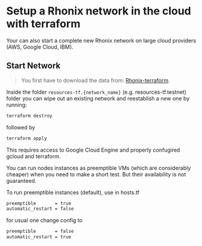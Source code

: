 # Setup a Rhonix network in the cloud with terraform

Your can also start a complete new Rhonix network on large cloud providers (AWS, Google Cloud, IBM).

## Start Network

> You first have to download the data from: [Rhonix-terraform](https://github.com/RhonixLabs/rhonix-testnet-node).

Inside the folder `resources-tf.{network_name}` (e.g. resources-tf.testnet) folder you can wipe out an existing network and reestablish a new one by running:

```bash
terraform destroy
```

followed by

```bash
terraform apply
```

This requires access to Google Cloud Engine and properly confugired gcloud and terraform.

You can run nodes instances as preemptible VMs (which are considerably cheaper) when you need to make a short test.
But their availability is not guaranteed.

To run preemptible instances (default), use in hosts.tf

```bash
preemptible       = true
automatic_restart = false
```

for usual one change config to

```bash
preemptible       = false
automatic_restart = true
```
